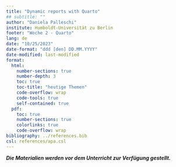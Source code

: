 ```yaml
---
title: "Dynamic reports with Quarto"
## subtitle: ""
author: "Daniela Palleschi"
institute: Humboldt-Universität zu Berlin
footer: "Woche 2 - Quarto"
lang: de
date: "10/25/2023"
date-format: "ddd [den] DD.MM.YYYY"
date-modified: last-modified
format:
  html:
    number-sections: true
    number-depth: 3
    toc: true
    toc-title: "heutige Themen"
    code-overflow: wrap
    code-tools: true
    self-contained: true
  pdf:
    toc: true
    number-sections: true
    colorlinks: true
    code-overflow: wrap
bibliography: ../references.bib
csl: references/apa.csl
---
```


***Die Materialien werden vor dem Unterricht zur Verfügung gestellt.***